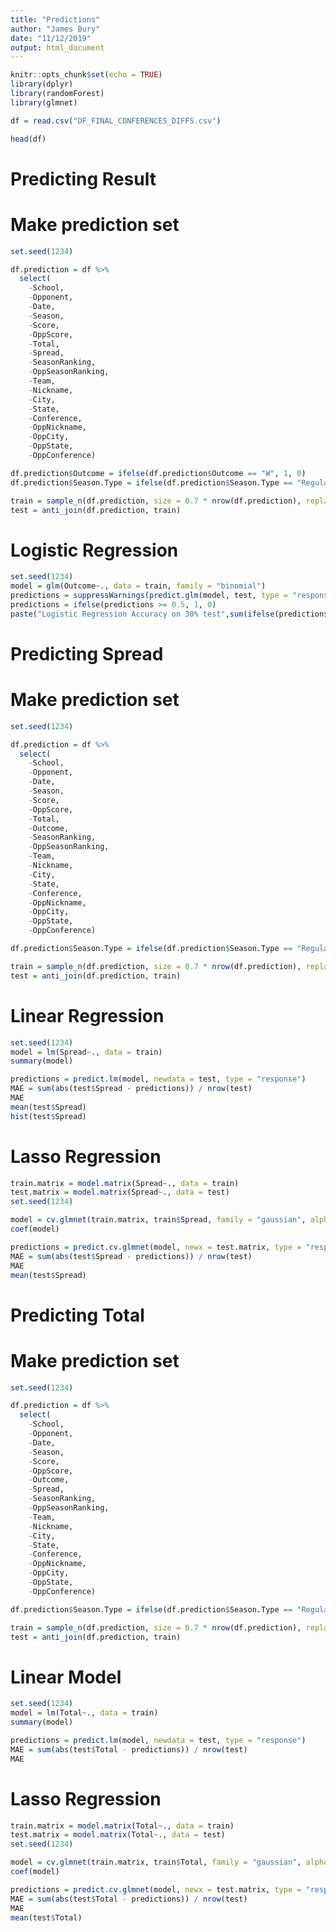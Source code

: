 ```yaml
---
title: "Predictions"
author: "James Bury"
date: "11/12/2019"
output: html_document
---
```


```r
knitr::opts_chunk$set(echo = TRUE)
library(dplyr)
library(randomForest)
library(glmnet)
```

```r
df = read.csv("DF_FINAL_CONFERENCES_DIFFS.csv")
```

```r
head(df)
```

# Predicting Result

# Make prediction set
```r
set.seed(1234)

df.prediction = df %>%
  select(
    -School,
    -Opponent,
    -Date,
    -Season,
    -Score,
    -OppScore,
    -Total,
    -Spread,
    -SeasonRanking,
    -OppSeasonRanking,
    -Team,
    -Nickname,
    -City,
    -State,
    -Conference,
    -OppNickname,
    -OppCity,
    -OppState,
    -OppConference)

df.prediction$Outcome = ifelse(df.prediction$Outcome == "W", 1, 0)
df.prediction$Season.Type = ifelse(df.prediction$Season.Type == "Regular", 1, 0)

train = sample_n(df.prediction, size = 0.7 * nrow(df.prediction), replace = FALSE)
test = anti_join(df.prediction, train)
```

# Logistic Regression
```r
set.seed(1234)
model = glm(Outcome~., data = train, family = "binomial")
predictions = suppressWarnings(predict.glm(model, test, type = "response"))
predictions = ifelse(predictions >= 0.5, 1, 0)
paste("Logistic Regression Accuracy on 30% test",sum(ifelse(predictions == test$Outcome, 1, 0)) / nrow(test))
```

# Predicting Spread

# Make prediction set
```r
set.seed(1234)

df.prediction = df %>%
  select(
    -School,
    -Opponent,
    -Date,
    -Season,
    -Score,
    -OppScore,
    -Total,
    -Outcome,
    -SeasonRanking,
    -OppSeasonRanking,
    -Team,
    -Nickname,
    -City,
    -State,
    -Conference,
    -OppNickname,
    -OppCity,
    -OppState,
    -OppConference)

df.prediction$Season.Type = ifelse(df.prediction$Season.Type == "Regular", 1, 0)

train = sample_n(df.prediction, size = 0.7 * nrow(df.prediction), replace = FALSE)
test = anti_join(df.prediction, train)
```

# Linear Regression
```r
set.seed(1234)
model = lm(Spread~., data = train)
summary(model)

predictions = predict.lm(model, newdata = test, type = "response")
MAE = sum(abs(test$Spread - predictions)) / nrow(test)
MAE
mean(test$Spread)
hist(test$Spread)
```

# Lasso Regression
```r
train.matrix = model.matrix(Spread~., data = train)
test.matrix = model.matrix(Spread~., data = test)
set.seed(1234)

model = cv.glmnet(train.matrix, train$Spread, family = "gaussian", alpha = 1, nfolds = 5)
coef(model)

predictions = predict.cv.glmnet(model, newx = test.matrix, type = "response")
MAE = sum(abs(test$Spread - predictions)) / nrow(test)
MAE
mean(test$Spread)
```


# Predicting Total

# Make prediction set
```r
set.seed(1234)

df.prediction = df %>%
  select(
    -School,
    -Opponent,
    -Date,
    -Season,
    -Score,
    -OppScore,
    -Outcome,
    -Spread,
    -SeasonRanking,
    -OppSeasonRanking,
    -Team,
    -Nickname,
    -City,
    -State,
    -Conference,
    -OppNickname,
    -OppCity,
    -OppState,
    -OppConference)

df.prediction$Season.Type = ifelse(df.prediction$Season.Type == "Regular", 1, 0)

train = sample_n(df.prediction, size = 0.7 * nrow(df.prediction), replace = FALSE)
test = anti_join(df.prediction, train)
```

# Linear Model
```r
set.seed(1234)
model = lm(Total~., data = train)
summary(model)

predictions = predict.lm(model, newdata = test, type = "response")
MAE = sum(abs(test$Total - predictions)) / nrow(test)
MAE
```

# Lasso Regression
```r
train.matrix = model.matrix(Total~., data = train)
test.matrix = model.matrix(Total~., data = test)
set.seed(1234)

model = cv.glmnet(train.matrix, train$Total, family = "gaussian", alpha = 0, nfolds = 5)
coef(model)

predictions = predict.cv.glmnet(model, newx = test.matrix, type = "response")
MAE = sum(abs(test$Total - predictions)) / nrow(test)
MAE
mean(test$Total)
```

